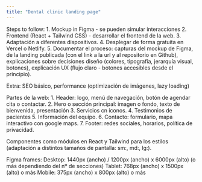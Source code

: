 ```yaml
---
title: "Dental clinic landing page"
---
```

Steps to follow:
1. Mockup in Figma - se pueden simular interacciones
2. Frontend (React + Tailwind CSS) - desarrollar el frontend de la web.
3. Adaptación a diferentes dispositivos.
4. Desplegar de forma gratuita en Vercel o Netlify.
5. Documentar el proceso: capturas del mockup de Figma, de la landing publicada (con el link a la url y al repositorio en Github), explicaciones sobre decisiones diseño (colores, tipografía, jerarquía visual, botones), explicación UX (flujo claro - botones accesibles desde el principio).

Extra: SEO básico, performance (optimización de imágenes, lazy loading)

Partes de la web: 
1. Header: logo, menú de navegación, botón de agendar cita o contactar.
2. Hero o sección principal: imagen o fondo, texto de bienvenida, presentación
3. Servicios cn iconos.
4. Testimonios de pacientes
5. Información del equipo.
6. Contacto: formulario, mapa interactivo con google maps.
7. Footer: redes sociales, horarios, política de privacidad.

Componentes como módulos en React y Tailwind para los estilos (adaptación a distintos tamaños de pantalla: sm:, md:, lg:).

Figma frames:
Desktop: 1440px (ancho) / 1200px (ancho) x 6000px (alto) (o más dependiendo del nº de secciones)
Tablet: 768px (ancho) x 1500px (alto) o más
Mobile: 375px (ancho) x 800px (alto) o más
